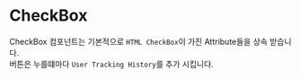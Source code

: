 
# CheckBox


CheckBox 컴포넌트는 기본적으로 `HTML CheckBox`이 가진 Attribute들을 상속 받습니다.  
버튼은 누를떄마다 `User Tracking History`를 추가 시킵니다.
<Props of={CheckBox} />

